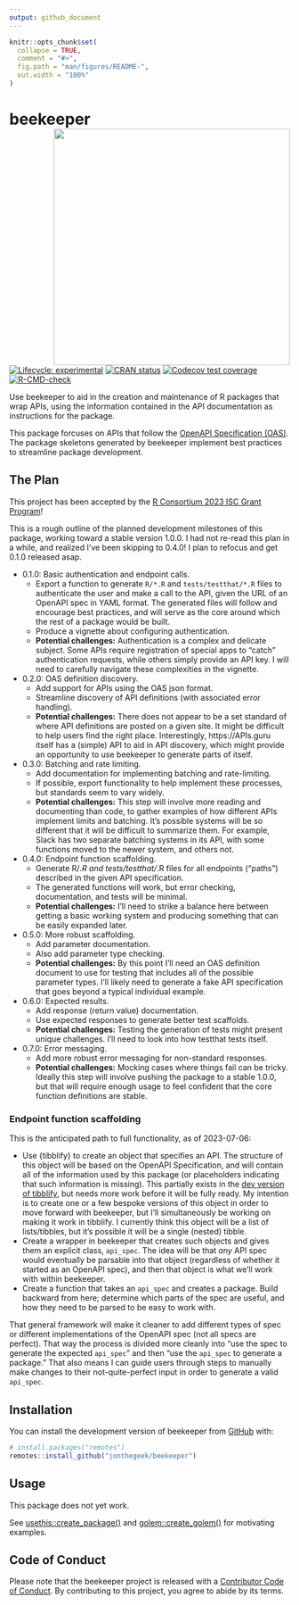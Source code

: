 ```yaml
---
output: github_document
---
```


<!-- README.md is generated from README.Rmd. Please edit that file -->

```r
knitr::opts_chunk$set(
  collapse = TRUE,
  comment = "#>",
  fig.path = "man/figures/README-",
  out.width = "100%"
)
```

# beekeeper <a href="https://jonthegeek.github.io/beekeeper/"><img src="man/figures/logo.svg" align="right" height="424" /></a>

<!-- badges: start -->
[![Lifecycle: experimental](https://img.shields.io/badge/lifecycle-experimental-orange.svg)](https://lifecycle.r-lib.org/articles/stages.html#experimental)
[![CRAN status](https://www.r-pkg.org/badges/version/beekeeper)](https://CRAN.R-project.org/package=beekeeper)
[![Codecov test coverage](https://codecov.io/gh/jonthegeek/beekeeper/branch/main/graph/badge.svg)](https://app.codecov.io/gh/jonthegeek/beekeeper?branch=main)
[![R-CMD-check](https://github.com/jonthegeek/beekeeper/actions/workflows/R-CMD-check.yaml/badge.svg)](https://github.com/jonthegeek/beekeeper/actions/workflows/R-CMD-check.yaml)
<!-- badges: end -->

Use beekeeper to aid in the creation and maintenance of R packages that wrap APIs, using the information contained in the API documentation as instructions for the package.

This package forcuses on APIs that follow the [OpenAPI Specification (OAS)](https://spec.openapis.org/oas/v3.1.0). 
The package skeletons generated by beekeeper implement best practices to streamline package development.

## The Plan

This project has been accepted by the [R Consortium 2023 ISC Grant Program](https://www.r-consortium.org/all-projects/awarded-projects/2023-group-1#api2r:%20An%20R%20Package%20for%20Auto-Generating%20R%20API%20Clients)!

This is a rough outline of the planned development milestones of this package, working toward a stable version 1.0.0.
I had not re-read this plan in a while, and realized I've been skipping to 0.4.0!
I plan to refocus and get 0.1.0 released asap.

-   0.1.0: Basic authentication and endpoint calls.
    -   Export a function to generate `R/*.R` and `tests/testthat/*.R` files to authenticate the user and make a call to the API, given the URL of an OpenAPI spec in YAML format. The generated files will follow and encourage best practices, and will serve as the core around which the rest of a package would be built.
    -   Produce a vignette about configuring authentication.
    -   **Potential challenges:** Authentication is a complex and delicate subject. Some APIs require registration of special apps to "catch" authentication requests, while others simply provide an API key. I will need to carefully navigate these complexities in the vignette.
-   0.2.0: OAS definition discovery.
    -   Add support for APIs using the OAS json format.
    -   Streamline discovery of API definitions (with associated error handling).
    -   **Potential challenges:** There does not appear to be a set standard of where API definitions are posted on a given site. It might be difficult to help users find the right place. Interestingly, https://APIs.guru itself has a (simple) API to aid in API discovery, which might provide an opportunity to use beekeeper to generate parts of itself.
-   0.3.0: Batching and rate limiting.
    -   Add documentation for implementing batching and rate-limiting. 
    -   If possible, export functionality to help implement these processes, but standards seem to vary widely.
    -   **Potential challenges:** This step will involve more reading and documenting than code, to gather examples of how different APIs implement limits and batching. It's possible systems will be so different that it will be difficult to summarize them. For example, Slack has two separate batching systems in its API, with some functions moved to the newer system, and others not.
-   0.4.0: Endpoint function scaffolding.
    -   Generate R/*.R and tests/testthat/*.R files for all endpoints ("paths") described in the given API specification. 
    -   The generated functions will work, but error checking, documentation, and tests will be minimal.
    -   **Potential challenges:** I'll need to strike a balance here between getting a basic working system and producing something that can be easily expanded later.
-   0.5.0: More robust scaffolding.
    -   Add parameter documentation.
    -   Also add parameter type checking.
    -   **Potential challenges:** By this point I'll need an OAS definition document to use for testing that includes all of the possible parameter types. I'll likely need to generate a fake API specification that goes beyond a typical individual example.
-   0.6.0: Expected results.
    -   Add response (return value) documentation.
    -   Use expected responses to generate better test scaffolds.
    -   **Potential challenges:** Testing the generation of tests might present unique challenges. I'll need to look into how testthat tests itself.
-   0.7.0: Error messaging.
    -   Add more robust error messaging for non-standard responses.
    -   **Potential challenges:** Mocking cases where things fail can be tricky. Ideally this step will involve pushing the package to a stable 1.0.0, but that will require enough usage to feel confident that the core function definitions are stable. 

### Endpoint function scaffolding

This is the anticipated path to full functionality, as of 2023-07-06:

-   Use {tibblify} to create an object that specifies an API. The structure of this object will be based on the OpenAPI Specification, and will contain all of the information used by this package (or placeholders indicating that such information is missing). This partially exists in the [dev version of tibblify](https://github.com/mgirlich/tibblify/pull/187), but needs more work before it will be fully ready. My intention is to create one or a few bespoke versions of this object in order to move forward with beekeeper, but I'll simultaneously be working on making it work in tibblify. I currently think this object will be a list of lists/tibbles, but it's possible it will be a single (nested) tibble.
-   Create a wrapper in beekeeper that creates such objects and gives them an explicit class, `api_spec`. The idea will be that *any* API spec would eventually be parsable into that object (regardless of whether it started as an OpenAPI spec), and then that object is what we'll work with within beekeeper.
-   Create a function that takes an `api_spec` and creates a package. Build backward from here; determine which parts of the spec are useful, and how they need to be parsed to be easy to work with.

That general framework will make it cleaner to add different types of spec or different implementations of the OpenAPI spec (not all specs are perfect).
That way the process is divided more cleanly into "use the spec to generate the expected `api_spec`" and then "use the `api_spec` to generate a package."
That also means I can guide users through steps to manually make changes to their not-quite-perfect input in order to generate a valid `api_spec`.

## Installation

You can install the development version of beekeeper from [GitHub](https://github.com/) with:

``` r
# install.packages("remotes")
remotes::install_github("jonthegeek/beekeeper")
```

## Usage

This package does not yet work.

See [usethis::create_package()](https://usethis.r-lib.org/reference/create_package.html) and [golem::create_golem()](https://thinkr-open.github.io/golem/reference/create_golem.html) for motivating examples.


## Code of Conduct

Please note that the beekeeper project is released with a [Contributor Code of Conduct](https://jonthegeek.github.io/beekeeper/CODE_OF_CONDUCT.html). By contributing to this project, you agree to abide by its terms.
